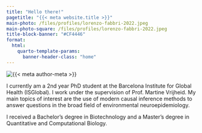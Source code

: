 ```yaml
---
title: "Hello there!"
pagetitle: "{{< meta website.title >}}"
main-photo: /files/profiles/lorenzo-fabbri-2022.jpeg
main-photo-square: /files/profiles/lorenzo-fabbri-2022.jpeg
title-block-banner: "#CF4446"
format:
  html:
    quarto-template-params:
      banner-header-class: "home"
---
```


::: {.grid}

::: {.g-col-12 .g-col-sm-4}

```{=html}
<div class="grid" style="--bs-columns: 5; row-gap: 0;">
  <div class="g-col-1 g-col-sm-0"></div>
  <div class="g-col-3 g-col-sm-5">
    <picture>
      <source media="(max-width: 576px)" srcset="{{< meta main-photo-square >}}">
      <source media="(min-width: 576px)" srcset="{{< meta main-photo >}}">
      <img class="img-fluid" src="{{< meta main-photo >}}" alt="{{< meta author-meta >}}">
    </picture>
  </div>
  <div class="g-col-1 g-col-sm-0"></div>
</div>
```

:::

::: {.g-col-12 .g-col-sm-8}

I currently am a 2nd year PhD student at the Barcelona Institute for Global Health (ISGlobal). I work under the supervision of Prof. Martine Vrijheid. My main topics of interest are the use of modern causal inference methods to answer questions in the broad field of environmental neuroepidemiology.

I received a Bachelor's degree in Biotechnology and a Master's degree in Quantitative and Computational Biology.

:::

:::
